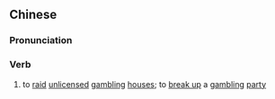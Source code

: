 {{also|抓赌}}
==Chinese==
{{zh-forms|s=抓赌}}

===Pronunciation===
{{zh-pron
|m=zhuādǔ
|cat=v
}}

===Verb===
{{zh-verb}}

# to [[raid]] [[unlicensed]] [[gambling]] [[house]]s; to [[break up]] a [[gambling]] [[party]]